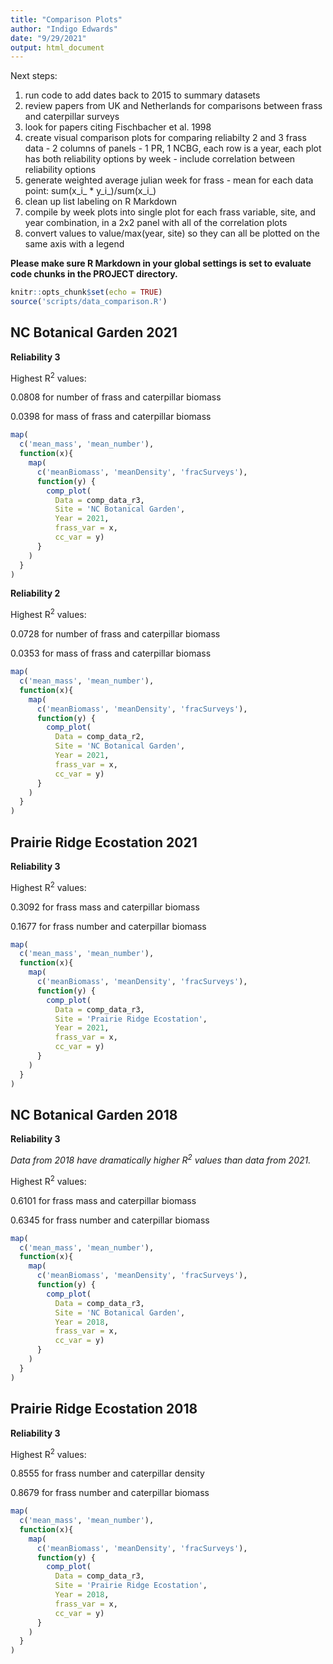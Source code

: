 ```yaml
---
title: "Comparison Plots"
author: "Indigo Edwards"
date: "9/29/2021"
output: html_document
---
```


Next steps: 

1. run code to add dates back to 2015 to summary datasets
1. review papers from UK and Netherlands for comparisons between frass and caterpillar surveys
1. look for papers citing Fischbacher et al. 1998
1. create visual comparison plots for comparing reliabilty 2 and 3 frass data - 2 columns of panels - 1 PR, 1 NCBG, each row is a year, each plot has both reliability options by week - include correlation between reliability options
1. generate weighted average julian week for frass - mean for each data point: sum(x_i_ * y_i_)/sum(x_i_)
1. clean up list labeling on R Markdown
1. compile by week plots into single plot for each frass variable, site, and year combination, in a 2x2 panel with all of the correlation plots
1. convert values to value/max(year, site) so they can all be plotted on the same axis with a legend

**Please make sure R Markdown in your global settings is set to evaluate code chunks in the PROJECT directory.**

```r
knitr::opts_chunk$set(echo = TRUE)
source('scripts/data_comparison.R')
```

## NC Botanical Garden 2021

**Reliability 3**

Highest R^2^ values: 

0.0808 for number of frass and caterpillar biomass

0.0398 for mass of frass and caterpillar biomass

```r
map(
  c('mean_mass', 'mean_number'),
  function(x){
    map(
      c('meanBiomass', 'meanDensity', 'fracSurveys'),
      function(y) {
        comp_plot(
          Data = comp_data_r3,
          Site = 'NC Botanical Garden',
          Year = 2021,
          frass_var = x,
          cc_var = y)
      }
    )
  }
)
```

**Reliability 2**

Highest R^2^ values:

0.0728 for number of frass and caterpillar biomass

0.0353 for mass of frass and caterpillar biomass

```r
map(
  c('mean_mass', 'mean_number'),
  function(x){
    map(
      c('meanBiomass', 'meanDensity', 'fracSurveys'),
      function(y) {
        comp_plot(
          Data = comp_data_r2,
          Site = 'NC Botanical Garden',
          Year = 2021,
          frass_var = x,
          cc_var = y)
      }
    )
  }
)
```

## Prairie Ridge Ecostation 2021

**Reliability 3**

Highest R^2^ values:

0.3092 for frass mass and caterpillar biomass

0.1677 for frass number and caterpillar biomass

```r
map(
  c('mean_mass', 'mean_number'),
  function(x){
    map(
      c('meanBiomass', 'meanDensity', 'fracSurveys'),
      function(y) {
        comp_plot(
          Data = comp_data_r3,
          Site = 'Prairie Ridge Ecostation',
          Year = 2021,
          frass_var = x,
          cc_var = y)
      }
    )
  }
)
```

## NC Botanical Garden 2018

**Reliability 3**

*Data from 2018 have dramatically higher R^2^ values than data from 2021.*

Highest R^2^ values:

0.6101 for frass mass and caterpillar biomass

0.6345 for frass number and caterpillar biomass

```r
map(
  c('mean_mass', 'mean_number'),
  function(x){
    map(
      c('meanBiomass', 'meanDensity', 'fracSurveys'),
      function(y) {
        comp_plot(
          Data = comp_data_r3,
          Site = 'NC Botanical Garden',
          Year = 2018,
          frass_var = x,
          cc_var = y)
      }
    )
  }
)
```

## Prairie Ridge Ecostation 2018

**Reliability 3**

Highest R^2^ values:

0.8555 for frass number and caterpillar density

0.8679 for frass number and caterpillar biomass

```r
map(
  c('mean_mass', 'mean_number'),
  function(x){
    map(
      c('meanBiomass', 'meanDensity', 'fracSurveys'),
      function(y) {
        comp_plot(
          Data = comp_data_r3,
          Site = 'Prairie Ridge Ecostation',
          Year = 2018,
          frass_var = x,
          cc_var = y)
      }
    )
  }
)
```
